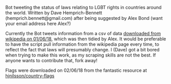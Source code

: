 Bot tweeting the status of laws relating to LGBT rights in countries around the world. Written by Dave Hemprich-Bennett (hemprich.bennett@gmail.com) after being suggested by Alex Bond (want your email address here Alex?)

Currently the Bot tweets information from a csv of data [downloaded from wikipedia on 01/06/18](https://en.wikipedia.org/wiki/LGBT_rights_by_country_or_territory#LGBT-related_laws_by_country_or_territory), which was then tidied by Alex. It would be preferable to have the script pull information from the wikipedia page every time, to reflect the fact that laws will presumably change. I (Dave) got a bit bored when trying to make this work, as my scraping skills are not the best. If anyone wants to contribute that, fork away!

Flags were downloaded on 02/06/18 from the fantastic resource at [hjnilsson/country-flags](https://github.com/hjnilsson/country-flags)